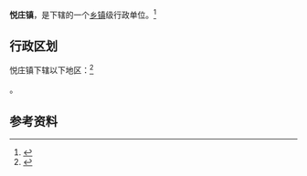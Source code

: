 {{中国乡级行政区
|景观照片文件名 = Yuezhuang branch of Yiyuan people's Hospital 2021-05-01 4.jpg
|景观照片大小   = 200px
|景观照片描述   = 沂源县人民医院悦庄分院
|37/03/23/104/000
}}

'''悦庄镇'''，是{{PRC admin/fullname|37/03/23/104/000|3}}下辖的一个[[乡镇|乡镇]]级行政单位。<ref>{{PRC admin/ref sgc|{{PRC admin/parent|37/03/23/104/000}}}}</ref>

== 行政区划 ==

悦庄镇下辖以下地区：<ref>{{PRC admin/ref sgc|37/03/23/104/000}}</ref>

{{PRC admin/children|37/03/23/104/000}}。

== 参考资料 ==

{{reflist}}

{{行政区划小作品}}
{{PRC admin/navcat|37/03/23/104/000}}